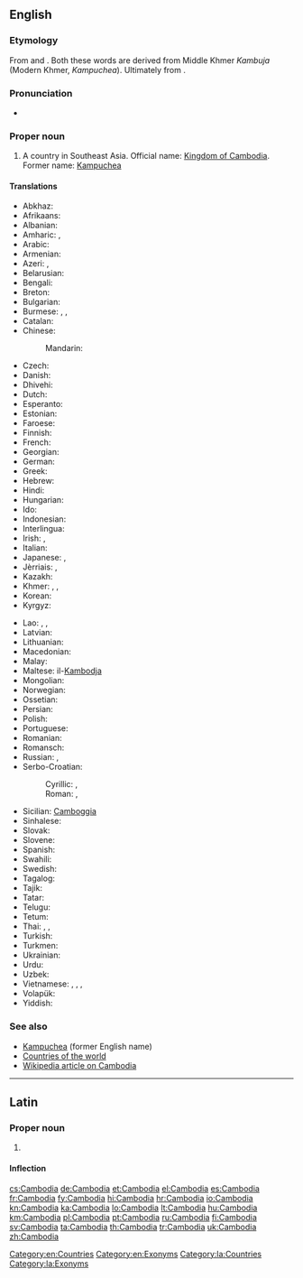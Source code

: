 ==English==
{{wikipedia}}

===Etymology===
From {{etyl|fr|en}} {{term|Cambodge|lang=fr}} and {{etyl|pt|en}} {{term|Camboja|lang=pt}}. Both these words are derived from Middle Khmer ''Kambuja'' (Modern Khmer, ''Kampuchea''). Ultimately from {{etyl|sa|en}} {{term|काम्बोज|tr=kāmbōja|lang=sa||a tribe mentioned in Hindu scripture}}.

===Pronunciation===
* {{audio|En-us-Cambodia.ogg|Audio (US)}}

===Proper noun===
{{en-proper noun}}

# A country in Southeast Asia. Official name: [[Kingdom of Cambodia]]. Former name: [[Kampuchea]]

====Translations====
{{trans-top|country in Southeast Asia}}
* Abkhaz: {{t-|ab|Камбоџа|tr=Kambodža|sc=Cyrl}}
* Afrikaans: {{t-|af|Kambodja}}
* Albanian: {{t-|sq|Kamboxhia|f}}
* Amharic: {{t-|am|ካምቦዲያ|tr=kambodiya|sc=Ethi}}, {{t-|am|ካምቦድያ|tr=kambodya|sc=Ethi}}
* Arabic: {{t-|ar|كامبوديا|f|tr=kambuudiya, kambodiya}}
* Armenian: {{t-|hy|Կամբոջա|tr=Kamboǰa}}
* Azeri: {{t-|az|Kamboca}}, {{t-|az|Kamboçiya}}
* Belarusian: {{t-|be|Камбоджа|f|tr=Kambódža|sc=Cyrl}}
* Bengali: {{t-|bn|কম্বোডিয়া|tr=kamboḍiẏā}}
* Breton: {{t-|br|Kambodja}}
* Bulgarian: {{t+|bg|Камбоджа|f|tr=Kambódža|sc=Cyrl}}
* Burmese: {{t-|my|ကမ္ဘောဒီးယားနိုင်ငံ|tr=kanbaw:di:ya: naingngan|sc=Mymr}}, {{t-|my|ကမ္ဘောဒီးယား|tr=kanbaw:di:ya:|sc=Mymr}}, {{t-|my|ကမ္ဗောဒီးယား|tr=kanbaw:di:ya:|sc=Mymr}}
* Catalan: {{t+|ca|Cambodja|f}}
* Chinese:
*: Mandarin: {{t-|cmn|柬埔寨|tr=Jiǎnpǔzhài|sc=Hani}}
* Czech: {{t+|cs|Kambodža|f}}
* Danish: {{t-|da|Cambodja}}
* Dhivehi: {{t-|dv|ކެމްބޯޑިއާ|tr=kembōḋiā|sc=Thaa}}
* Dutch: {{t+|nl|Cambodja}}
* Esperanto: {{t-|eo|Kamboĝo}}
* Estonian: {{t+|et|Kambodža}}
* Faroese: {{t-|fo|Kambodja|n}}
* Finnish: {{t+|fi|Kambodža}}
* French: {{t+|fr|Cambodge|m}}
* Georgian: {{t-|ka|კამბოჯა|tr=kamboja|sc=Geor}}
* German: {{t+|de|Kambodscha|n}}
* Greek: {{t+|el|Καμπότζη|f|tr=Kambótzi}}
* Hebrew: {{t-|he|קמבודיה|f|tr=qambodia}}
* Hindi: {{t+|hi|कम्बोडिया|m|tr=kamboḍiyā}}
* Hungarian: {{t+|hu|Kambodzsa}}
* Ido: {{t+|io|Kambodja}}
* Indonesian: {{t-|id|Kamboja}}
* Interlingua: {{t-|ia|Cambodia}}
* Irish: {{t-|ga|Cambóid|f|alt=An Chambóid}}, {{t-|ga|Ríocht na Cambóide|f}}
* Italian: {{t-|it|Cambogia|f}}
* Japanese: {{t-|ja|カンボディア|tr=Kambodia}}, {{t+|ja|カンボジア|tr=Kambojia}}
* Jèrriais: {{tø|roa-jer|Cambodge|f}}, {{tø|roa-jer|Cambodia|f}}
* Kazakh: {{t|kk|Камбоджа|tr=Kambodja|sc=Cyrl}}
* Khmer: {{t-|km|ប្រទេសកម្ពុជា|tr=bprədtēh gəmbpŭjīə|sc=Khmr}},  {{t-|km|ស្រុកខ្មែរ|tr=srok kmae|sc=Khmr}},  {{t+|km|កម្ពុជា|tr=gəmbpŭjīə|sc=Khmr}}
* Korean: {{t+|ko|캄보디아|tr=Kambodia|sc=Hang}}
* Kyrgyz: {{t-|ky|Камбоджа|tr=Kambodja|sc=Cyrl}}
{{trans-mid}}
* Lao: {{t-|lo|ກຳພູຊາ|tr=kam-phuu-saa|sc=Laoo}}, {{t+|lo|ກຳປູເຈຍ|tr=kāṁpūčiẏa|sc=Laoo}}, {{t-|lo|ປະເທດກຳປູເຈຍ|tr=patheet kāṁpūčiẏa|sc=Laoo}}
* Latvian: {{t+|lv|Kambodža|f}}
* Lithuanian: {{t+|lt|Kambodža|f}}
* Macedonian: {{t+|mk|Камбоџа|f|tr=Kambódža}}
* Malay: {{t-|ms|Kemboja}}
* Maltese: il-[[Kambodja]]
* Mongolian: {{t-|mn|Камбож|tr=Kambož|sc=Cyrl}}
* Norwegian: {{t+|no|Kambodsja}}
* Ossetian: {{tø|os|Камбоджӕ|tr=Kambodžä|sc=Cyrl}}
* Persian: {{t+|fa|کامبوج|tr=Kâmbuj}}
* Polish: {{t+|pl|Kambodża|f}}
* Portuguese: {{t+|pt|Camboja|f}}
* Romanian: {{t-|ro|Cambodgia|f}}
* Romansch: {{t-|rm|Cambodscha|f}}
* Russian: {{t+|ru|Камбоджа|tr=Kambódža}},  {{qualifier|former name}} {{t-|ru|Кампучия|f|tr=Kampúčija, Kampučíja}}
* Serbo-Croatian:
*: Cyrillic: {{t-|sh|Камбоџа|f}}, {{qualifier|old name}} {{t-|sh|Кампучија|f}}
*: Roman: {{t-|sh|Kambodža|f}}, {{qualifier|old name}} {{t-|sh|Kampučija|f}}
* Sicilian: [[Camboggia]] {{f}}
* Sinhalese: {{t-|si|කාම්‍බෝජය|tr=kāmbōjaya|sc=Sinh}}
* Slovak: {{t-|sk|Kambodža|f}}
* Slovene: {{t+|sl|Kambodža|f}}
* Spanish: {{t+|es|Camboya|f}}
* Swahili: {{t-|sw|Kamboja}}
* Swedish: {{t+|sv|Kambodja}}
* Tagalog: {{t-|tl|Kambodya}}
* Tajik: {{t-|tg|Камбоҷа|tr=Kamboja|sc=Cyrl}}
* Tatar: {{t-|tt|Камбоҗа|tr=Kamboca|sc=Cyrl}}
* Telugu: {{t+|te|కంబోడియా}}
* Tetum: {{tø|tet|kamboja}}
* Thai: {{qualifier|official}} {{t+|th|กัมพูชา|tr=gampoochaa}}, {{t+|th|ประเทศกัมพูชา|tr=prathet gampoochaa|sc=Thai}}, {{qualifier|dialect}} {{t+|th|เขมร|tr=khamen}}
* Turkish: {{t+|tr|Kamboçya}}
* Turkmen: {{t-|tk|Kamboja}}
* Ukrainian: {{t+|uk|Камбоджа|f|tr=Kambódža|sc=Cyrl}}
* Urdu: {{t-|ur|کمبوڈیا|m|tr=kamboḍiyā|sc=ur-Arab}}
* Uzbek: {{t-|uz|Kambodja}}
* Vietnamese: {{t-|vi|Campuchia}}, {{t-|vi|nước Campuchia}}, {{t-|vi|Căm Bốt}}, {{t+|vi|Cao Miên}}
* Volapük: {{t+|vo|Kambocän}}
* Yiddish: {{t-|yi|קאַמבאָדזשע|tr=kambodže|sc=Hebr}}
{{trans-bottom}}

===See also===
* [[Kampuchea]] (former English name)
* [[Appendix:Countries of the world|Countries of the world]]
* [[w:Cambodia|Wikipedia article on Cambodia]]

[[Category:en:Countries]]
[[Category:en:Exonyms]]

----

==Latin==
{{wikipedia|lang=la}}

===Proper noun===
{{la-proper noun|Cambodia|Cambodiae|Cambodiae|f|first}}

# {{l/en|Cambodia}}

====Inflection====
{{la-decl-1st-loc|num=sg|Cambodi}}

[[Category:la:Countries]]
[[Category:la:Exonyms]]

[[cs:Cambodia]]
[[de:Cambodia]]
[[et:Cambodia]]
[[el:Cambodia]]
[[es:Cambodia]]
[[fr:Cambodia]]
[[fy:Cambodia]]
[[hi:Cambodia]]
[[hr:Cambodia]]
[[io:Cambodia]]
[[kn:Cambodia]]
[[ka:Cambodia]]
[[lo:Cambodia]]
[[lt:Cambodia]]
[[hu:Cambodia]]
[[km:Cambodia]]
[[pl:Cambodia]]
[[pt:Cambodia]]
[[ru:Cambodia]]
[[fi:Cambodia]]
[[sv:Cambodia]]
[[ta:Cambodia]]
[[th:Cambodia]]
[[tr:Cambodia]]
[[uk:Cambodia]]
[[zh:Cambodia]]